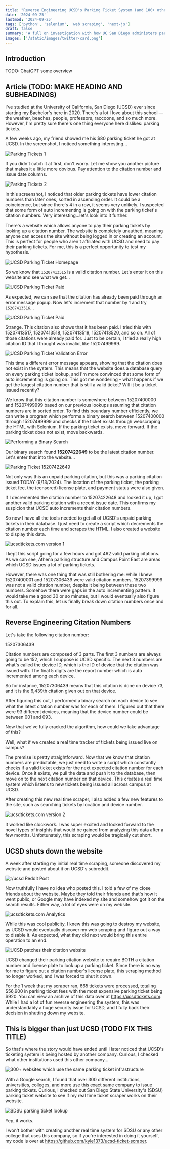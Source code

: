 ```yaml
---
title: "Reverse Engineering UCSD's Parking Ticket System (and 100+ other universities)"
date: '2024-09-25'
lastmod: '2024-09-25'
tags: ['python', 'selenium', 'web scraping', 'next-js']
draft: false
summary: 'A full on investigation with how UC San Diego administers parking tickets, leading to the creation of a website which tracked the location of parking tickets in real time. Eventually, the website got shut down by UC San Diego. TODO: ChatGPT this'
images: ['/static/images/twitter-card.png']
---
```


## Introduction

TODO: ChatGPT some overview

<TOCInline toc={props.toc} exclude="Introduction" />

## Article (TODO: MAKE HEADING AND SUBHEADINGS)

I've studied at the University of California, San Diego (UCSD) ever since starting my Bachelor's here in 2020. There's a lot I love about this school — the weather, beaches, people, professors, raccoons, and so much more. However, I'm pretty sure there's one thing everyone here dislikes: parking tickets.

A few weeks ago, my friend showed me his $80 parking ticket he got at UCSD. In the screenshot, I noticed something interesting...

![Parking Tickets 1](/static/blog/reverse-engineering-ucsd/parking_tickets_1.png)

If you didn't catch it at first, don't worry. Let me show you another picture that makes it a little more obvious. Pay attention to the citation number and issue date columns.

![Parking Tickets 2](/static/blog/reverse-engineering-ucsd/parking_tickets_2.png)

In this screenshot, I noticed that older parking tickets have lower citation numbers than later ones, sorted in ascending order. It could be a coincidence, but since there's 4 in a row, it seems very unlikely. I suspected that some form of auto incrementing is going on with the parking ticket's citation numbers. Very interesting...let's look into it further.

There's a website which allows anyone to pay their parking tickets by looking up a citation number. The website is completely unauthed, meaning anyone can access the site without being logged in or creating an account. This is perfect for people who aren't affiliated with UCSD and need to pay their parking tickets. For me, this is a perfect opportunity to test my hypothesis.

![UCSD Parking Ticket Homepage](/static/blog/reverse-engineering-ucsd/homepage.png)

So we know that `15207413515` is a valid citation number. Let's enter it on this website and see what we get...

![UCSD Parking Ticket Paid](/static/blog/reverse-engineering-ucsd/homepage_paid.png)

As expected, we can see that the citation has already been paid through an error message popup. Now let's increment that number by 1 and try `15207413516`...

![UCSD Parking Ticket Paid](/static/blog/reverse-engineering-ucsd/homepage_paid.png)

Strange. This citation also shows that it has been paid. I tried this with 15207413517, 15207413518, 15207413519, 15207413520, and so on. All of those citations were already paid for. Just to be certain, I tried a really high citation ID that I thought was invalid, like 15207499999.

![UCSD Parking Ticket Validation Error](/static/blog/reverse-engineering-ucsd/homepage_validation_error.png)

This time a different error message appears, showing that the citation does not exist in the system. This means that the website does a database query on every parking ticket lookup, and I'm more convinced that some form of auto incrementing is going on. This got me wondering – what happens if we get the largest citation number that is still a valid ticket? Will it be a ticket issued recently?

We know that this citation number is somewhere between 15207400000 and 15207499999 based on our previous lookups assuming that citation numbers are in sorted order. To find this boundary number efficiently, we can write a program which performs a binary search between 15207400000 through 15207499999 and checks if the ticket exists through webscraping the HTML with Selenium. If the parking ticket exists, move forward. If the parking ticket does not exist, move backwards.

![Performing a Binary Search](/static/blog/reverse-engineering-ucsd/binary_search.png)

Our binary search found <b className="text-orange-400">15207422649</b> to be the latest citation number. Let's enter that into the website...

![Parking Ticket 15207422649](/static/blog/reverse-engineering-ucsd/15207422649.png)

Not only was this an unpaid parking citation, but this was a parking citation issued TODAY (9/13/2024). The location of the parking ticket, the parking ticket fee, the (censored) license plate, and payment status were also given.

If I decremented the citation number to 15207422648 and looked it up, I got another valid parking citation with a recent issue date. This confirms my suspicion that UCSD auto increments their citation numbers.

So now I have all the tools needed to get all of UCSD's unpaid parking tickets in their database. I just need to create a script which decrements the citation number each time and scrapes the HTML. I also created a website to display this data.

![ucsdtickets.com version 1](/static/blog/reverse-engineering-ucsd/ucsdtickets_ver1.png)

I kept this script going for a few hours and got 462 valid parking citations. As we can see, Athena parking structure and Campus Point East are areas which UCSD issues a lot of parking tickets.

However, there was one thing that was still bothering me: while I knew 15207400001 and 15207306439 were valid citation numbers, 15207399999 was not a valid citation number, despite it being between these two numbers. Somehow there were gaps in the auto incrementing pattern. It would take me a good 30 or so minutes, but I would eventually also figure this out. To explain this, let us finally break down citation numbers once and for all.

## Reverse Engineering Citation Numbers

Let's take the following citation number:

15207306439

Citation numbers are composed of 3 parts. The first 3 numbers are always going to be 152, which I suppose is UCSD specific. The next 3 numbers are what's called the device ID, which is the ID of device that the citation was issued with. The final 5 digits are the report number which is auto incremented among each device.

So for instance, 15207306439 means that this citation is done on device 73, and it is the 6,439th citation given out on that device.

After figuring this out, I performed a binary search on each device to see what the latest citation number was for each of them. I figured out that there were 93 different devices, meaning that the device number could be between 001 and 093.

Now that we've fully cracked the algorithm, how could we take advantage of this?

Well, what if we created a real time tracker of tickets being issued live on campus?

The premise is pretty straightforward. Now that we know that citation numbers are predictable, we just need to write a script which constantly checks if a valid ticket exists for the next expected citation number for each device. Once it exists, we pull the data and push it to the database, then move on to the next citation number on that device. This creates a real time system which listens to new tickets being issued all across campus at UCSD.

After creating this new real time scraper, I also added a few new features to the site, such as searching tickets by location and device number.

![ucsdtickets.com version 2](/static/blog/reverse-engineering-ucsd/ucsdtickets_ver2.png)

It worked like clockwork. I was super excited and looked forward to the novel types of insights that would be gained from analyzing this data after a few months. Unfortunately, this scraping would be tragically cut short.

## UCSD shuts down the website

A week after starting my initial real time scraping, someone discovered my website and posted about it on UCSD's subreddit.

![r/ucsd Reddit Post](/static/blog/reverse-engineering-ucsd/reddit_post.png)

Now truthfully I have no idea who posted this. I told a few of my close friends about the website. Maybe they told their friends and that's how it went public, or Google may have indexed my site and somehow got it on the search results. Either way, a lot of eyes were on my website.

![ucsdtickets.com Analytics](/static/blog/reverse-engineering-ucsd/ucsdtickets_analytics.png)

While this was cool publicity, I knew this was going to destroy my website, as UCSD would eventually discover my web scraping and figure out a way to disable it. As expected, what they did next would bring this entire operation to an end.

![UCSD patches their citation website](/static/blog/reverse-engineering-ucsd/homepage_broken.png)

UCSD changed their parking citation website to require BOTH a citation number and license plate to look up a parking ticket. Since there is no way for me to figure out a citation number's license plate, this scraping method no longer worked, and I was forced to shut it down.

For the 1 week that my scraper ran, 665 tickets were processed, totaling $56,900 in parking ticket fees with the most expensive parking ticket being $920. You can view an archive of this data over at https://ucsdtickets.com. While I had a lot of fun reverse engineering the system, this was understandably a huge security issue for UCSD, and I fully back their decision in shutting down my website.

## This is bigger than just UCSD (TODO FIX THIS TITLE)

So that's where the story would have ended until I later noticed that UCSD's ticketing system is being hosted by another company. Curious, I checked what other institutions used this other company...

![300+ websites which use the same parking ticket infrastructure](/static/blog/reverse-engineering-ucsd/similar_websites.png)

With a Google search, I found that over 300 different institutions, universities, colleges, and more use this exact same company to issue parking tickets. Curious, I checked out San Diego State University's (SDSU) parking ticket website to see if my real time ticket scraper works on their website.

![SDSU parking ticket lookup](/static/blog/reverse-engineering-ucsd/sdsu_lookup.png)

Yep, it works.

I won't bother with creating another real time system for SDSU or any other college that uses this company, so if you're interested in doing it yourself, my code is over at https://github.com/kyle1373/ucsd-ticket-scraper.

